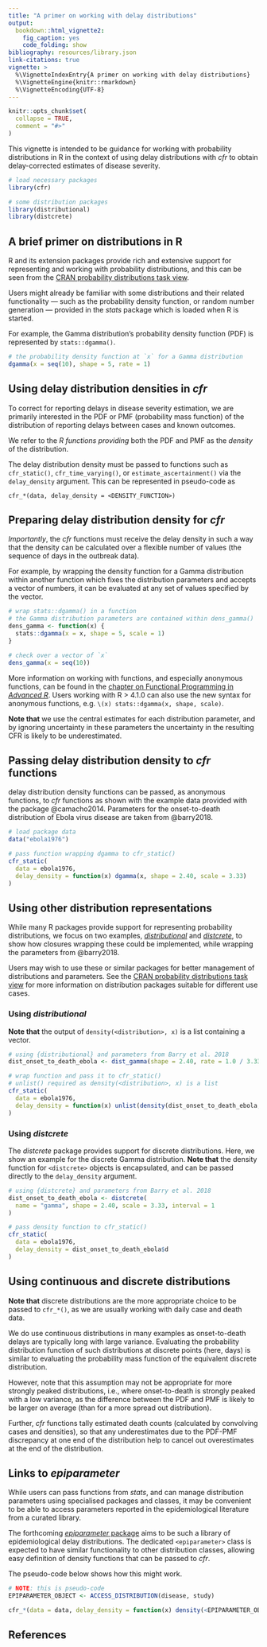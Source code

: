 ```yaml
---
title: "A primer on working with delay distributions"
output:
  bookdown::html_vignette2:
    fig_caption: yes
    code_folding: show
bibliography: resources/library.json
link-citations: true
vignette: >
  %\VignetteIndexEntry{A primer on working with delay distributions}
  %\VignetteEngine{knitr::rmarkdown}
  %\VignetteEncoding{UTF-8}
---
```


```r
knitr::opts_chunk$set(
  collapse = TRUE,
  comment = "#>"
)
```

This vignette is intended to be guidance for working with probability distributions in R in the context of using delay distributions with _cfr_ to obtain delay-corrected estimates of disease severity.

```r
# load necessary packages
library(cfr)

# some distribution packages
library(distributional)
library(distcrete)
```

## A brief primer on distributions in R

R and its extension packages provide rich and extensive support for representing and working with probability distributions, and this can be seen from the [CRAN probability distributions task view](https://cran.r-project.org/view=Distributions).

Users might already be familiar with some distributions and their related functionality --- such as the probability density function, or random number generation --- provided in the _stats_ package which is loaded when R is started.

For example, the Gamma distribution's probability density function (PDF) is represented by `stats::dgamma()`.

```r
# the probability density function at `x` for a Gamma distribution
dgamma(x = seq(10), shape = 5, rate = 1)
```

## Using delay distribution densities in _cfr_

To correct for reporting delays in disease severity estimation, we are primarily interested in the PDF or PMF (probability mass function) of the distribution of reporting delays between cases and known outcomes.

We refer to the _R functions providing_ both the PDF and PMF as the _density_ of the distribution.

The delay distribution density must be passed to functions such as `cfr_static()`, `cfr_time_varying()`, or `estimate_ascertainment()` via the `delay_density` argument. This can be represented in pseudo-code as

```
cfr_*(data, delay_density = <DENSITY_FUNCTION>)
```

## Preparing delay distribution density for _cfr_

_Importantly_, the _cfr_ functions must receive the delay density in such a way that the density can be calculated over a flexible number of values (the sequence of days in the outbreak data).

For example, by wrapping the density function for a Gamma distribution within another function which fixes the distribution parameters and accepts a vector of numbers, it can be evaluated at any set of values specified by the vector.

```r
# wrap stats::dgamma() in a function
# the Gamma distribution parameters are contained within dens_gamma()
dens_gamma <- function(x) {
  stats::dgamma(x = x, shape = 5, scale = 1)
}

# check over a vector of `x`
dens_gamma(x = seq(10))
```

::: {.alert .alert-info}
More information on working with functions, and especially anonymous functions, can be found in the [chapter on Functional Programming in _Advanced R_](https://adv-r.hadley.nz/fp.html).
Users working with R > 4.1.0 can also use the new syntax for anonymous functions, e.g. `\(x) stats::dgamma(x, shape, scale)`.
:::

::: {.alert .alert-warning}
**Note that** we use the central estimates for each distribution parameter, and by ignoring uncertainty in these parameters the uncertainty in the resulting CFR is likely to be underestimated. 
:::

## Passing delay distribution density to _cfr_ functions

delay distribution density functions can be passed, as anonymous functions, to _cfr_ functions as shown with the example data provided with the package @camacho2014.
Parameters for the onset-to-death distribution of Ebola virus disease are taken from @barry2018.

```r
# load package data
data("ebola1976")

# pass function wrapping dgamma to cfr_static()
cfr_static(
  data = ebola1976,
  delay_density = function(x) dgamma(x, shape = 2.40, scale = 3.33)
)
```

## Using other distribution representations

While many R packages provide support for representing probability distributions, we focus on two examples, [_distributional_](https://cran.r-project.org/package=distributional) and [_distcrete_](https://cran.r-project.org/package=distcrete), to show how closures wrapping these could be implemented, while wrapping the parameters from @barry2018.

Users may wish to use these or similar packages for better management of distributions and parameters.
See the [CRAN probability distributions task view](https://cran.r-project.org/view=Distributions) for more information on distribution packages suitable for different use cases.

### Using _distributional_

**Note that** the output of `density(<distribution>, x)` is a list containing a vector.

```r
# using {distributional} and parameters from Barry et al. 2018
dist_onset_to_death_ebola <- dist_gamma(shape = 2.40, rate = 1.0 / 3.33)

# wrap function and pass it to cfr_static()
# unlist() required as density(<distribution>, x) is a list
cfr_static(
  data = ebola1976,
  delay_density = function(x) unlist(density(dist_onset_to_death_ebola, x))
)
```

### Using _distcrete_

The _distcrete_ package provides support for discrete distributions.
Here, we show an example for the discrete Gamma distribution.
**Note that** the density function for `<distcrete>` objects is encapsulated, and can be passed directly to the `delay_density` argument.

```r
# using {distcrete} and parameters from Barry et al. 2018
dist_onset_to_death_ebola <- distcrete(
  name = "gamma", shape = 2.40, scale = 3.33, interval = 1
)

# pass density function to cfr_static()
cfr_static(
  data = ebola1976,
  delay_density = dist_onset_to_death_ebola$d
)
```

::: {.alert .alert-warning}
## Using continuous and discrete distributions

**Note that** discrete distributions are the more appropriate choice to be passed to `cfr_*()`, as we are usually working with daily case and death data.

We do use continuous distributions in many examples as onset-to-death delays are typically long with large variance.
Evaluating the probability distribution function of such distributions at discrete points (here, days) is similar to evaluating the probability mass function of the equivalent discrete distribution.

However, note that this assumption may not be appropriate for more strongly peaked distributions, i.e., where onset-to-death is strongly peaked with a low variance, as the difference between the PDF and PMF is likely to be larger on average (than for a more spread out distribution).

Further, _cfr_ functions tally estimated death counts (calculated by convolving cases and densities), so that any underestimates due to the PDF-PMF discrepancy at one end of the distribution help to cancel out overestimates at the end of the distribution.
:::

## Links to _epiparameter_

While users can pass functions from _stats_, and can manage distribution parameters using specialised packages and classes, it may be convenient to be able to access parameters reported in the epidemiological literature from a curated library.

The forthcoming [_epiparameter_ package](https://epiverse-trace.github.io/epiparameter/) aims to be such a library of epidemiological delay distributions.
The dedicated `<epiparameter>` class is expected to have similar functionality to other distribution classes, allowing easy definition of density functions that can be passed to _cfr_.

The pseudo-code below shows how this might work.

```r
# NOTE: this is pseudo-code
EPIPARAMETER_OBJECT <- ACCESS_DISTRIBUTION(disease, study)

cfr_*(data = data, delay_density = function(x) density(<EPIPARAMETER_OBJECT>, x))
```

## References
